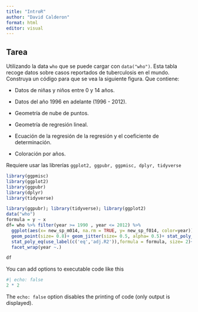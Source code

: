 ```yaml
---
title: "IntroR"
author: "David Calderon"
format: html
editor: visual
---
```


## Tarea

Utilizando la data `who` que se puede cargar con `data("who")`. Esta tabla recoge datos sobre casos reportados de tuberculosis en el mundo. Construya un código para que se vea la siguiente figura. Que contiene:

-   Datos de niñas y niños entre 0 y 14 años.

-   Datos del año 1996 en adelante (1996 - 2012).

-   Geometría de nube de puntos.

-   Geometría de regresión lineal.

-   Ecuación de la regresión de la regresión y el coeficiente de determinación.

-   Coloración por años.

Requiere usar las librerías `ggplot2, ggpubr, ggpmisc, dplyr, tidyverse`

```r

library(ggpmisc)
library(ggplot2)
library(ggpubr)
library(dplyr)
library(tidyverse)

```

```r
library(ggpubr); library(tidyverse); library(ggplot2)
data("who")
formula = y ~ x
df= who %>% filter(year >= 1990 , year <= 2012) %>% 
  ggplot(aes(x= new_sp_m014, na.rm = TRUE, y= new_sp_f014, color=year))+
  geom_point(size= 0.8)+ geom_jitter(size= 0.5, alpha= 0.5)+ stat_poly_line(formula = formula, size= 0.5)+
  stat_poly_eq(use_label(c('eq','adj.R2')),formula = formula, size= 2)+
  facet_wrap(year ~.)

df
```

You can add options to executable code like this

```r
#| echo: false
2 * 2
```

The `echo: false` option disables the printing of code (only output is displayed).
